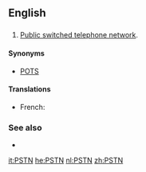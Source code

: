 ==English==
{{wikipedia}}

==={{abbreviation}}===
{{en-abbr}}

# {{telecommunications}} [[w:Public switched telephone network|Public switched telephone network]].

====Synonyms====
* [[POTS]]

====Translations====
* French: {{t+|fr|RTC|m}}

===See also===
* {{pedia|Public switched telephone network}}

[[it:PSTN]]
[[he:PSTN]]
[[nl:PSTN]]
[[zh:PSTN]]